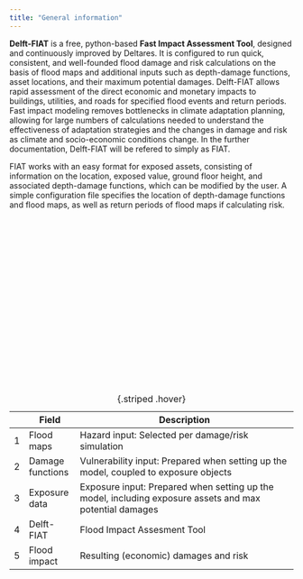 ```yaml
---
title: "General information"
---
```


**Delft-FIAT** is a free, python-based **Fast Impact Assessment Tool**, designed and continuously improved by Deltares. It is configured to run quick, consistent, and well-founded flood damage and risk calculations on the basis of flood maps and additional inputs such as depth-damage functions, asset locations, and their maximum potential damages. Delft-FIAT allows rapid assessment of the direct economic and monetary impacts to buildings, utilities, and roads for specified flood events and return periods. Fast impact modeling removes bottlenecks in climate adaptation planning, allowing for large numbers of calculations needed to understand the effectiveness of adaptation strategies and the changes in damage and risk as climate and socio-economic conditions change. In the further documentation, Delft-FIAT will be refered to simply as FIAT.

FIAT works with an easy format for exposed assets, consisting of information on the location, exposed value, ground floor height, and associated depth-damage functions, which can be modified by the user. A simple configuration file specifies the location of depth-damage functions and flood maps, as well as return periods of flood maps if calculating risk.


<html>
<head>
<meta charset="utf-8"/>
</head>
<body>
<div class="mxgraph" style="max-width:100%;padding:3em 0 18em 0;border:1px solid transparent;" data-mxgraph="{&quot;highlight&quot;:&quot;#0000ff&quot;,&quot;nav&quot;:true,&quot;resize&quot;:true,&quot;xml&quot;:&quot;&lt;mxfile host=\&quot;app.diagrams.net\&quot; modified=\&quot;2023-10-25T06:59:31.803Z\&quot; agent=\&quot;Mozilla/5.0 (Windows NT 10.0; Win64; x64) AppleWebKit/537.36 (KHTML, like Gecko) Chrome/118.0.0.0 Safari/537.36 Edg/118.0.2088.46\&quot; etag=\&quot;QpuXOlBkvi8B3uUODvBo\&quot; version=\&quot;22.0.7\&quot; type=\&quot;device\&quot;&gt;&lt;diagram name=\&quot;Page-1\&quot; id=\&quot;aSg1EHzWzZEX-zshLOQz\&quot;&gt;&lt;mxGraphModel dx=\&quot;746\&quot; dy=\&quot;479\&quot; grid=\&quot;1\&quot; gridSize=\&quot;10\&quot; guides=\&quot;1\&quot; tooltips=\&quot;1\&quot; connect=\&quot;1\&quot; arrows=\&quot;1\&quot; fold=\&quot;1\&quot; page=\&quot;1\&quot; pageScale=\&quot;1\&quot; pageWidth=\&quot;850\&quot; pageHeight=\&quot;1100\&quot; math=\&quot;0\&quot; shadow=\&quot;0\&quot;&gt;&lt;root&gt;&lt;mxCell id=\&quot;0\&quot;/&gt;&lt;mxCell id=\&quot;1\&quot; parent=\&quot;0\&quot;/&gt;&lt;mxCell id=\&quot;YvDSmxeZs--AiFGO8erU-1\&quot; value=\&quot;&amp;lt;font style=&amp;quot;font-size: 15px;&amp;quot; color=&amp;quot;#ffffff&amp;quot;&amp;gt;&amp;lt;b&amp;gt;Flood maps&amp;lt;/b&amp;gt;&amp;lt;/font&amp;gt;\&quot; style=\&quot;shape=parallelogram;perimeter=parallelogramPerimeter;whiteSpace=wrap;html=1;fixedSize=1;fillColor=#080c80ff;\&quot; vertex=\&quot;1\&quot; parent=\&quot;1\&quot;&gt;&lt;mxGeometry x=\&quot;50\&quot; y=\&quot;100\&quot; width=\&quot;200\&quot; height=\&quot;60\&quot; as=\&quot;geometry\&quot;/&gt;&lt;/mxCell&gt;&lt;mxCell id=\&quot;YvDSmxeZs--AiFGO8erU-3\&quot; value=\&quot;&amp;lt;font style=&amp;quot;font-size: 15px;&amp;quot; color=&amp;quot;#ffffff&amp;quot;&amp;gt;&amp;lt;b&amp;gt;&amp;amp;nbsp; &amp;amp;nbsp; &amp;amp;nbsp; &amp;amp;nbsp; Damage functions&amp;lt;/b&amp;gt;&amp;lt;/font&amp;gt;\&quot; style=\&quot;shape=parallelogram;perimeter=parallelogramPerimeter;whiteSpace=wrap;html=1;fixedSize=1;fillColor=#080c80ff;\&quot; vertex=\&quot;1\&quot; parent=\&quot;1\&quot;&gt;&lt;mxGeometry x=\&quot;50\&quot; y=\&quot;190\&quot; width=\&quot;200\&quot; height=\&quot;60\&quot; as=\&quot;geometry\&quot;/&gt;&lt;/mxCell&gt;&lt;mxCell id=\&quot;YvDSmxeZs--AiFGO8erU-4\&quot; value=\&quot;&amp;lt;font style=&amp;quot;font-size: 15px;&amp;quot; color=&amp;quot;#ffffff&amp;quot;&amp;gt;&amp;lt;b&amp;gt;Exposure&amp;lt;/b&amp;gt;&amp;lt;/font&amp;gt;\&quot; style=\&quot;shape=parallelogram;perimeter=parallelogramPerimeter;whiteSpace=wrap;html=1;fixedSize=1;fillColor=#080c80ff;\&quot; vertex=\&quot;1\&quot; parent=\&quot;1\&quot;&gt;&lt;mxGeometry x=\&quot;50\&quot; y=\&quot;290\&quot; width=\&quot;200\&quot; height=\&quot;60\&quot; as=\&quot;geometry\&quot;/&gt;&lt;/mxCell&gt;&lt;mxCell id=\&quot;YvDSmxeZs--AiFGO8erU-7\&quot; value=\&quot;&amp;lt;font size=&amp;quot;1&amp;quot; color=&amp;quot;#ffffff&amp;quot;&amp;gt;&amp;lt;b style=&amp;quot;font-size: 15px;&amp;quot;&amp;gt;&amp;amp;nbsp; &amp;amp;nbsp; Flood Impact&amp;lt;/b&amp;gt;&amp;lt;/font&amp;gt;\&quot; style=\&quot;shape=parallelogram;perimeter=parallelogramPerimeter;whiteSpace=wrap;html=1;fixedSize=1;fillColor=#080c80ff;\&quot; vertex=\&quot;1\&quot; parent=\&quot;1\&quot;&gt;&lt;mxGeometry x=\&quot;540\&quot; y=\&quot;191\&quot; width=\&quot;200\&quot; height=\&quot;60\&quot; as=\&quot;geometry\&quot;/&gt;&lt;/mxCell&gt;&lt;mxCell id=\&quot;YvDSmxeZs--AiFGO8erU-8\&quot; value=\&quot;\&quot; style=\&quot;rounded=0;whiteSpace=wrap;html=1;rotation=90;fillColor=#080c80ff;\&quot; vertex=\&quot;1\&quot; parent=\&quot;1\&quot;&gt;&lt;mxGeometry x=\&quot;280\&quot; y=\&quot;150\&quot; width=\&quot;255\&quot; height=\&quot;165\&quot; as=\&quot;geometry\&quot;/&gt;&lt;/mxCell&gt;&lt;mxCell id=\&quot;YvDSmxeZs--AiFGO8erU-9\&quot; value=\&quot;&amp;lt;font size=&amp;quot;1&amp;quot; style=&amp;quot;&amp;quot; color=&amp;quot;#ffffff&amp;quot;&amp;gt;&amp;lt;b style=&amp;quot;font-size: 28px;&amp;quot;&amp;gt;Delft-FIAT&amp;lt;/b&amp;gt;&amp;lt;/font&amp;gt;\&quot; style=\&quot;whiteSpace=wrap;html=1;aspect=fixed;strokeWidth=0;fillColor=#080c80ff;strokeColor=#080c80ff;\&quot; vertex=\&quot;1\&quot; parent=\&quot;1\&quot;&gt;&lt;mxGeometry x=\&quot;328.13\&quot; y=\&quot;150\&quot; width=\&quot;158.75\&quot; height=\&quot;158.75\&quot; as=\&quot;geometry\&quot;/&gt;&lt;/mxCell&gt;&lt;mxCell id=\&quot;YvDSmxeZs--AiFGO8erU-14\&quot; value=\&quot;\&quot; style=\&quot;endArrow=classic;html=1;rounded=0;strokeWidth=2;strokeColor=#666666;\&quot; edge=\&quot;1\&quot; parent=\&quot;1\&quot; source=\&quot;YvDSmxeZs--AiFGO8erU-1\&quot;&gt;&lt;mxGeometry width=\&quot;50\&quot; height=\&quot;50\&quot; relative=\&quot;1\&quot; as=\&quot;geometry\&quot;&gt;&lt;mxPoint x=\&quot;242\&quot; y=\&quot;131.5\&quot; as=\&quot;sourcePoint\&quot;/&gt;&lt;mxPoint x=\&quot;330\&quot; y=\&quot;130\&quot; as=\&quot;targetPoint\&quot;/&gt;&lt;/mxGeometry&gt;&lt;/mxCell&gt;&lt;mxCell id=\&quot;YvDSmxeZs--AiFGO8erU-15\&quot; value=\&quot;\&quot; style=\&quot;endArrow=classic;html=1;rounded=0;strokeWidth=2;strokeColor=#666666;\&quot; edge=\&quot;1\&quot; parent=\&quot;1\&quot;&gt;&lt;mxGeometry width=\&quot;50\&quot; height=\&quot;50\&quot; relative=\&quot;1\&quot; as=\&quot;geometry\&quot;&gt;&lt;mxPoint x=\&quot;240.13\&quot; y=\&quot;219.5\&quot; as=\&quot;sourcePoint\&quot;/&gt;&lt;mxPoint x=\&quot;330.13\&quot; y=\&quot;219.5\&quot; as=\&quot;targetPoint\&quot;/&gt;&lt;/mxGeometry&gt;&lt;/mxCell&gt;&lt;mxCell id=\&quot;YvDSmxeZs--AiFGO8erU-16\&quot; value=\&quot;\&quot; style=\&quot;endArrow=classic;html=1;rounded=0;strokeWidth=2;strokeColor=#666666;\&quot; edge=\&quot;1\&quot; parent=\&quot;1\&quot;&gt;&lt;mxGeometry width=\&quot;50\&quot; height=\&quot;50\&quot; relative=\&quot;1\&quot; as=\&quot;geometry\&quot;&gt;&lt;mxPoint x=\&quot;240.13\&quot; y=\&quot;319.5\&quot; as=\&quot;sourcePoint\&quot;/&gt;&lt;mxPoint x=\&quot;330.13\&quot; y=\&quot;319.5\&quot; as=\&quot;targetPoint\&quot;/&gt;&lt;/mxGeometry&gt;&lt;/mxCell&gt;&lt;mxCell id=\&quot;YvDSmxeZs--AiFGO8erU-17\&quot; value=\&quot;\&quot; style=\&quot;endArrow=classic;html=1;rounded=0;strokeWidth=2;strokeColor=#666666;\&quot; edge=\&quot;1\&quot; parent=\&quot;1\&quot;&gt;&lt;mxGeometry width=\&quot;50\&quot; height=\&quot;50\&quot; relative=\&quot;1\&quot; as=\&quot;geometry\&quot;&gt;&lt;mxPoint x=\&quot;491.88\&quot; y=\&quot;220.5\&quot; as=\&quot;sourcePoint\&quot;/&gt;&lt;mxPoint x=\&quot;551.1004778278927\&quot; y=\&quot;220.6985665163221\&quot; as=\&quot;targetPoint\&quot;/&gt;&lt;/mxGeometry&gt;&lt;/mxCell&gt;&lt;mxCell id=\&quot;YvDSmxeZs--AiFGO8erU-22\&quot; value=\&quot;&amp;lt;font color=&amp;quot;#080c80&amp;quot; style=&amp;quot;font-size: 15px;&amp;quot;&amp;gt;&amp;lt;b style=&amp;quot;&amp;quot;&amp;gt;4&amp;lt;/b&amp;gt;&amp;lt;/font&amp;gt;\&quot; style=\&quot;ellipse;whiteSpace=wrap;html=1;aspect=fixed;\&quot; vertex=\&quot;1\&quot; parent=\&quot;1\&quot;&gt;&lt;mxGeometry x=\&quot;333\&quot; y=\&quot;112\&quot; width=\&quot;25\&quot; height=\&quot;25\&quot; as=\&quot;geometry\&quot;/&gt;&lt;/mxCell&gt;&lt;mxCell id=\&quot;YvDSmxeZs--AiFGO8erU-23\&quot; value=\&quot;&amp;lt;font color=&amp;quot;#080c80&amp;quot; style=&amp;quot;font-size: 15px;&amp;quot;&amp;gt;&amp;lt;b style=&amp;quot;&amp;quot;&amp;gt;1&amp;lt;/b&amp;gt;&amp;lt;/font&amp;gt;\&quot; style=\&quot;ellipse;whiteSpace=wrap;html=1;aspect=fixed;\&quot; vertex=\&quot;1\&quot; parent=\&quot;1\&quot;&gt;&lt;mxGeometry x=\&quot;70\&quot; y=\&quot;117.5\&quot; width=\&quot;25\&quot; height=\&quot;25\&quot; as=\&quot;geometry\&quot;/&gt;&lt;/mxCell&gt;&lt;mxCell id=\&quot;YvDSmxeZs--AiFGO8erU-24\&quot; value=\&quot;&amp;lt;font color=&amp;quot;#080c80&amp;quot; style=&amp;quot;font-size: 15px;&amp;quot;&amp;gt;&amp;lt;b style=&amp;quot;&amp;quot;&amp;gt;2&amp;lt;/b&amp;gt;&amp;lt;/font&amp;gt;\&quot; style=\&quot;ellipse;whiteSpace=wrap;html=1;aspect=fixed;\&quot; vertex=\&quot;1\&quot; parent=\&quot;1\&quot;&gt;&lt;mxGeometry x=\&quot;70\&quot; y=\&quot;207.5\&quot; width=\&quot;25\&quot; height=\&quot;25\&quot; as=\&quot;geometry\&quot;/&gt;&lt;/mxCell&gt;&lt;mxCell id=\&quot;YvDSmxeZs--AiFGO8erU-25\&quot; value=\&quot;&amp;lt;font color=&amp;quot;#080c80&amp;quot; style=&amp;quot;font-size: 15px;&amp;quot;&amp;gt;&amp;lt;b style=&amp;quot;&amp;quot;&amp;gt;3&amp;lt;/b&amp;gt;&amp;lt;/font&amp;gt;\&quot; style=\&quot;ellipse;whiteSpace=wrap;html=1;aspect=fixed;\&quot; vertex=\&quot;1\&quot; parent=\&quot;1\&quot;&gt;&lt;mxGeometry x=\&quot;70\&quot; y=\&quot;307.5\&quot; width=\&quot;25\&quot; height=\&quot;25\&quot; as=\&quot;geometry\&quot;/&gt;&lt;/mxCell&gt;&lt;mxCell id=\&quot;YvDSmxeZs--AiFGO8erU-26\&quot; value=\&quot;&amp;lt;font color=&amp;quot;#080c80&amp;quot; style=&amp;quot;font-size: 15px;&amp;quot;&amp;gt;&amp;lt;b style=&amp;quot;&amp;quot;&amp;gt;5&amp;lt;/b&amp;gt;&amp;lt;/font&amp;gt;\&quot; style=\&quot;ellipse;whiteSpace=wrap;html=1;aspect=fixed;\&quot; vertex=\&quot;1\&quot; parent=\&quot;1\&quot;&gt;&lt;mxGeometry x=\&quot;562\&quot; y=\&quot;208.5\&quot; width=\&quot;25\&quot; height=\&quot;25\&quot; as=\&quot;geometry\&quot;/&gt;&lt;/mxCell&gt;&lt;/root&gt;&lt;/mxGraphModel&gt;&lt;/diagram&gt;&lt;/mxfile&gt;&quot;}"></div>
<script type="text/javascript" src="https://app.diagrams.net/js/viewer-static.min.js"></script>
</body>
</html>



|   | Field            | Description                                                                        |
|---|------------------|-----------------------------------------------------------------------------|
| 1 | Flood maps       | Hazard input: Selected per damage/risk simulation                                |
| 2 | Damage functions | Vulnerability input: Prepared when setting up the model, coupled to exposure objects  |
| 3 | Exposure data    | Exposure input: Prepared when setting up the model, including exposure assets and max potential damages       |
| 4 | Delft-FIAT       | Flood Impact Assesment Tool    |
| 5 | Flood impact    | Resulting (economic) damages and risk                  |
: {.striped .hover}
